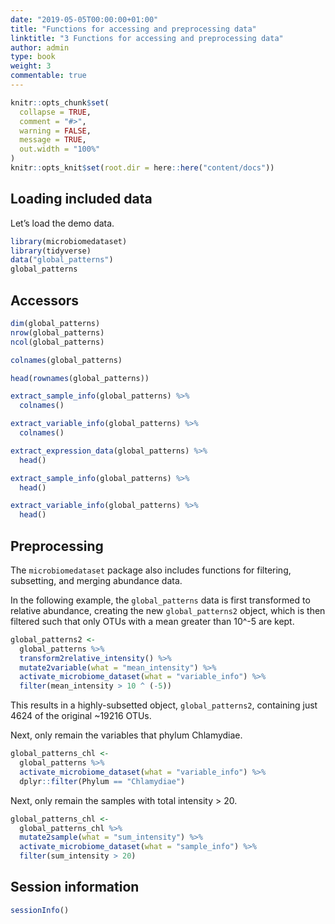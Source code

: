 ```yaml
---
date: "2019-05-05T00:00:00+01:00"
title: "Functions for accessing and preprocessing data"
linktitle: "3 Functions for accessing and preprocessing data"
author: admin
type: book
weight: 3
commentable: true
---
```



```r
knitr::opts_chunk$set(
  collapse = TRUE,
  comment = "#>",
  warning = FALSE,
  message = TRUE,
  out.width = "100%"
)
knitr::opts_knit$set(root.dir = here::here("content/docs"))
```


## Loading included data

Let's load the demo data.

```r
library(microbiomedataset)
library(tidyverse)
data("global_patterns")
global_patterns
```

## Accessors

```r
dim(global_patterns)
nrow(global_patterns)
ncol(global_patterns)
```

```r
colnames(global_patterns)
```

```r
head(rownames(global_patterns))
```

```r
extract_sample_info(global_patterns) %>% 
  colnames()
```

```r
extract_variable_info(global_patterns) %>% 
  colnames()
```


```r
extract_expression_data(global_patterns) %>% 
  head()
```

```r
extract_sample_info(global_patterns) %>% 
  head()
```

```r
extract_variable_info(global_patterns) %>% 
  head()
```

## Preprocessing

The `microbiomedataset` package also includes functions for filtering, subsetting, and merging abundance data.

In the following example, the `global_patterns` data is first transformed to relative abundance, creating the new `global_patterns2` object, which is then filtered such that only OTUs with a mean greater than 10^-5 are kept.

```r
global_patterns2 <-
  global_patterns %>%
  transform2relative_intensity() %>%
  mutate2variable(what = "mean_intensity") %>%
  activate_microbiome_dataset(what = "variable_info") %>%
  filter(mean_intensity > 10 ^ (-5))
```

This results in a highly-subsetted object, `global_patterns2`, containing just 4624 of the original ~19216 OTUs.

Next, only remain the variables that phylum Chlamydiae.

```r
global_patterns_chl <-
  global_patterns %>%
  activate_microbiome_dataset(what = "variable_info") %>%
  dplyr::filter(Phylum == "Chlamydiae")
```

Next, only remain the samples with total intensity > 20.

```r
global_patterns_chl <-
  global_patterns_chl %>%
  mutate2sample(what = "sum_intensity") %>%
  activate_microbiome_dataset(what = "sample_info") %>%
  filter(sum_intensity > 20)
```

## Session information

```r
sessionInfo()
```
